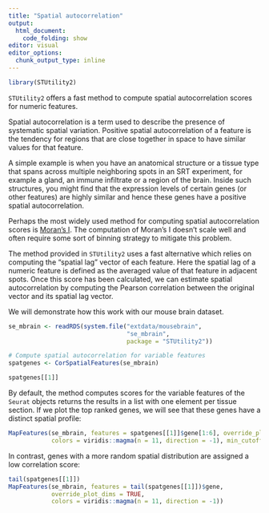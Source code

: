 ```yaml
---
title: "Spatial autocorrelation"
output:
  html_document:
    code_folding: show
editor: visual
editor_options: 
  chunk_output_type: inline
---
```


```r
library(STUtility2)
```

`STUtility2` offers a fast method to compute spatial autocorrelation scores for numeric features. 

Spatial autocorrelation is a term used to describe the presence of systematic spatial variation. 
Positive spatial autocorrelation of a feature is the tendency for regions that are close together 
in space to have similar values for that feature.

A simple example is when you have an anatomical structure or a tissue type that spans across multiple 
neighboring spots in an SRT experiment, for example a gland, an immune infiltrate or a region of the brain. 
Inside such structures, you might find that the expression levels of certain genes (or other features) are 
highly similar and hence these genes have a positive spatial autocorrelation.

Perhaps the most widely used method for computing spatial autocorrelation scores is [Moran's I](https://en.wikipedia.org/wiki/Moran%27s_I). 
The computation of Moran's I doesn't scale well and often require some sort of binning strategy to mitigate this problem.

The method provided in `STUtility2` uses a fast alternative which relies on computing the "spatial lag" 
vector of each feature. Here the spatial lag of a numeric feature is defined as the averaged value of that 
feature in adjacent spots. Once this score has been calculated, we can estimate spatial autocorrelation by 
computing the Pearson correlation between the original vector and its spatial lag vector.

We will demonstrate how this work with our mouse brain dataset.

```r
se_mbrain <- readRDS(system.file("extdata/mousebrain",
                                 "se_mbrain",
                                 package = "STUtility2"))

# Compute spatial autocorrelation for variable features
spatgenes <- CorSpatialFeatures(se_mbrain)

spatgenes[[1]]
```

By default, the method computes scores for the variable features of the `Seurat` objects returns the results
in a list with one element per tissue section. If we plot the top ranked genes, we will see that these genes
have a distinct spatial profile:

```r
MapFeatures(se_mbrain, features = spatgenes[[1]]$gene[1:6], override_plot_dims = TRUE,
            colors = viridis::magma(n = 11, direction = -1), min_cutoff = 0.1)
```

In contrast, genes with a more random spatial distribution are assigned a low correlation score:

```r
tail(spatgenes[[1]])
MapFeatures(se_mbrain, features = tail(spatgenes[[1]])$gene, 
            override_plot_dims = TRUE,
            colors = viridis::magma(n = 11, direction = -1))
```

